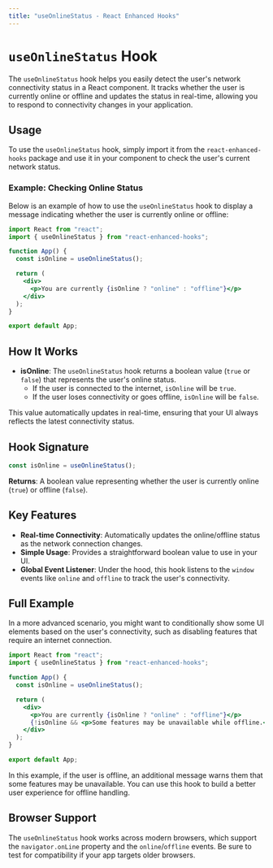 ```yaml
---
title: "useOnlineStatus - React Enhanced Hooks"
---
```


# `useOnlineStatus` Hook

The `useOnlineStatus` hook helps you easily detect the user's network connectivity status in a React component. It tracks whether the user is currently online or offline and updates the status in real-time, allowing you to respond to connectivity changes in your application.

## Usage

To use the `useOnlineStatus` hook, simply import it from the `react-enhanced-hooks` package and use it in your component to check the user's current network status.

### Example: Checking Online Status

Below is an example of how to use the `useOnlineStatus` hook to display a message indicating whether the user is currently online or offline:

```jsx copy
import React from "react";
import { useOnlineStatus } from "react-enhanced-hooks";

function App() {
  const isOnline = useOnlineStatus();

  return (
    <div>
      <p>You are currently {isOnline ? "online" : "offline"}</p>
    </div>
  );
}

export default App;
```

## How It Works

- **isOnline**: The `useOnlineStatus` hook returns a boolean value (`true` or `false`) that represents the user's online status.
  - If the user is connected to the internet, `isOnline` will be `true`.
  - If the user loses connectivity or goes offline, `isOnline` will be `false`.

This value automatically updates in real-time, ensuring that your UI always reflects the latest connectivity status.

## Hook Signature

```js copy
const isOnline = useOnlineStatus();
```

**Returns**: A boolean value representing whether the user is currently online (`true`) or offline (`false`).

## Key Features

- **Real-time Connectivity**: Automatically updates the online/offline status as the network connection changes.
- **Simple Usage**: Provides a straightforward boolean value to use in your UI.
- **Global Event Listener**: Under the hood, this hook listens to the `window` events like `online` and `offline` to track the user's connectivity.

## Full Example

In a more advanced scenario, you might want to conditionally show some UI elements based on the user's connectivity, such as disabling features that require an internet connection.

```jsx copy
import React from "react";
import { useOnlineStatus } from "react-enhanced-hooks";

function App() {
  const isOnline = useOnlineStatus();

  return (
    <div>
      <p>You are currently {isOnline ? "online" : "offline"}</p>
      {!isOnline && <p>Some features may be unavailable while offline.</p>}
    </div>
  );
}

export default App;
```

In this example, if the user is offline, an additional message warns them that some features may be unavailable. You can use this hook to build a better user experience for offline handling.

## Browser Support

The `useOnlineStatus` hook works across modern browsers, which support the `navigator.onLine` property and the `online`/`offline` events. Be sure to test for compatibility if your app targets older browsers.
